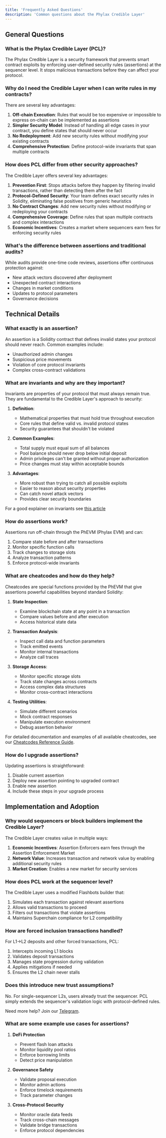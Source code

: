 ```yaml
---
title: 'Frequently Asked Questions'
description: 'Common questions about the Phylax Credible Layer'
---
```


## General Questions

### What is the Phylax Credible Layer (PCL)?
The Phylax Credible Layer is a security framework that prevents smart contract exploits by enforcing user-defined security rules (assertions) at the sequencer level. It stops malicious transactions before they can affect your protocol.

### Why do I need the Credible Layer when I can write rules in my contracts?
There are several key advantages:
1. **Off-chain Execution**: Rules that would be too expensive or impossible to express on-chain 
   can be implemented as assertions
2. **Simpler Security Model**: Instead of handling all edge cases in your contract, you define 
   states that should never occur
3. **No Redeployment**: Add new security rules without modifying your existing contracts
4. **Comprehensive Protection**: Define protocol-wide invariants that span multiple contracts

### How does PCL differ from other security approaches?
The Credible Layer offers several key advantages:

1. **Prevention First**: Stops attacks before they happen by filtering invalid transactions, rather than detecting them after the fact
2. **Protocol-Defined Security**: Your team defines exact security rules in Solidity, eliminating false positives from generic heuristics
3. **No Contract Changes**: Add new security rules without modifying or redeploying your contracts
4. **Comprehensive Coverage**: Define rules that span multiple contracts and complex interactions
5. **Economic Incentives**: Creates a market where sequencers earn fees for enforcing security rules

### What's the difference between assertions and traditional audits?
While audits provide one-time code reviews, assertions offer continuous protection against:
- New attack vectors discovered after deployment
- Unexpected contract interactions
- Changes in market conditions
- Updates to protocol parameters
- Governance decisions

## Technical Details

### What exactly is an assertion?
An assertion is a Solidity contract that defines invalid states your protocol should never reach. Common examples include:
- Unauthorized admin changes
- Suspicious price movements
- Violation of core protocol invariants
- Complex cross-contract validations

### What are invariants and why are they important?

Invariants are properties of your protocol that must always remain true. They are fundamental to 
the Credible Layer's approach to security:

1. **Definition**: 
   - Mathematical properties that must hold true throughout execution
   - Core rules that define valid vs. invalid protocol states
   - Security guarantees that shouldn't be violated

2. **Common Examples**:
   - Total supply must equal sum of all balances
   - Pool balance should never drop below initial deposit
   - Admin privileges can't be granted without proper authorization
   - Price changes must stay within acceptable bounds

3. **Advantages**:
   - More robust than trying to catch all possible exploits
   - Easier to reason about security properties
   - Can catch novel attack vectors
   - Provides clear security boundaries

For a good explainer on invariants see [this article](https://blog.trailofbits.com/2025/02/12/the-call-for-invariant-driven-development/)

### How do assertions work?
Assertions run off-chain through the PhEVM (Phylax EVM) and can:
1. Compare state before and after transactions
2. Monitor specific function calls
3. Track changes to storage slots
4. Analyze transaction patterns
5. Enforce protocol-wide invariants

### What are cheatcodes and how do they help?

Cheatcodes are special functions provided by the PhEVM that give assertions powerful capabilities 
beyond standard Solidity:

1. **State Inspection**: 
   - Examine blockchain state at any point in a transaction
   - Compare values before and after execution
   - Access historical state data

2. **Transaction Analysis**:
   - Inspect call data and function parameters
   - Track emitted events
   - Monitor internal transactions
   - Analyze call traces

3. **Storage Access**:
   - Monitor specific storage slots
   - Track state changes across contracts
   - Access complex data structures
   - Monitor cross-contract interactions

4. **Testing Utilities**:
   - Simulate different scenarios
   - Mock contract responses
   - Manipulate execution environment
   - Debug assertion behavior

For detailed documentation and examples of all available cheatcodes, see our 
[Cheatcodes Reference Guide](/assertions-bookgit/cheatcodes).

### How do I upgrade assertions?
Updating assertions is straightforward:
1. Disable current assertion
2. Deploy new assertion pointing to upgraded contract
3. Enable new assertion
4. Include these steps in your upgrade process

## Implementation and Adoption

### Why would sequencers or block builders implement the Credible Layer?
The Credible Layer creates value in multiple ways:
1. **Economic Incentives**: Assertion Enforcers earn fees through the Assertion Enforcement Market
2. **Network Value**: Increases transaction and network value by enabling additional security rules
3. **Market Creation**: Enables a new market for security services

### How does PCL work at the sequencer level?
The Credible Layer uses a modified Flashbots builder that:
1. Simulates each transaction against relevant assertions
2. Allows valid transactions to proceed
3. Filters out transactions that violate assertions
4. Maintains Superchain compliance for L2 compatibility

### How are forced inclusion transactions handled?
For L1->L2 deposits and other forced transactions, PCL:
1. Intercepts incoming L1 blocks
2. Validates deposit transactions
3. Manages state progression during validation
4. Applies mitigations if needed
5. Ensures the L2 chain never stalls

### Does this introduce new trust assumptions?
No. For single-sequencer L2s, users already trust the sequencer. PCL simply extends the sequencer's validation logic with protocol-defined rules.

Need more help? Join our [Telegram](https://t.me/phylax_credible_layer).

### What are some example use cases for assertions?
1. **DeFi Protection**
   - Prevent flash loan attacks
   - Monitor liquidity pool ratios
   - Enforce borrowing limits
   - Detect price manipulation

2. **Governance Safety**
   - Validate proposal execution
   - Monitor admin actions
   - Enforce timelock requirements
   - Track parameter changes

3. **Cross-Protocol Security**
   - Monitor oracle data feeds
   - Track cross-chain messages
   - Validate bridge transactions
   - Enforce protocol dependencies